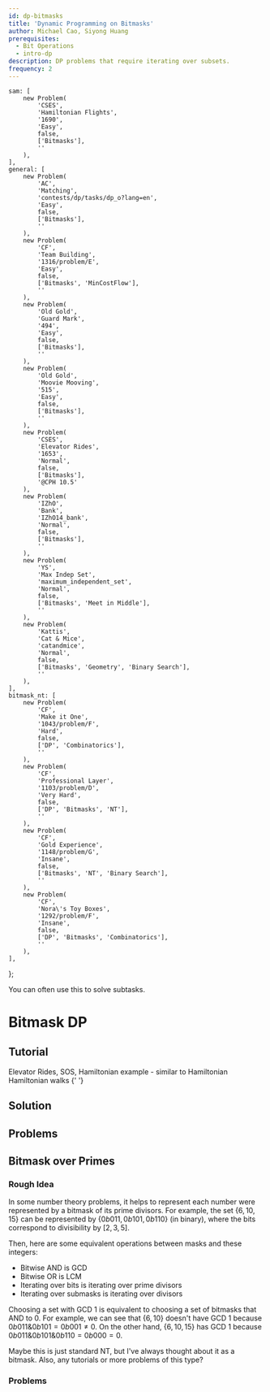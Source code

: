 ```yaml
---
id: dp-bitmasks
title: 'Dynamic Programming on Bitmasks'
author: Michael Cao, Siyong Huang
prerequisites:
  - Bit Operations
  - intro-dp
description: DP problems that require iterating over subsets.
frequency: 2
---
```




	sam: [
		new Problem(
			'CSES',
			'Hamiltonian Flights',
			'1690',
			'Easy',
			false,
			['Bitmasks'],
			''
		),
	],
	general: [
		new Problem(
			'AC',
			'Matching',
			'contests/dp/tasks/dp_o?lang=en',
			'Easy',
			false,
			['Bitmasks'],
			''
		),
		new Problem(
			'CF',
			'Team Building',
			'1316/problem/E',
			'Easy',
			false,
			['Bitmasks', 'MinCostFlow'],
			''
		),
		new Problem(
			'Old Gold',
			'Guard Mark',
			'494',
			'Easy',
			false,
			['Bitmasks'],
			''
		),
		new Problem(
			'Old Gold',
			'Moovie Mooving',
			'515',
			'Easy',
			false,
			['Bitmasks'],
			''
		),
		new Problem(
			'CSES',
			'Elevator Rides',
			'1653',
			'Normal',
			false,
			['Bitmasks'],
			'@CPH 10.5'
		),
		new Problem(
			'IZhO',
			'Bank',
			'IZhO14_bank',
			'Normal',
			false,
			['Bitmasks'],
			''
		),
		new Problem(
			'YS',
			'Max Indep Set',
			'maximum_independent_set',
			'Normal',
			false,
			['Bitmasks', 'Meet in Middle'],
			''
		),
		new Problem(
			'Kattis',
			'Cat & Mice',
			'catandmice',
			'Normal',
			false,
			['Bitmasks', 'Geometry', 'Binary Search'],
			''
		),
	],
	bitmask_nt: [
		new Problem(
			'CF',
			'Make it One',
			'1043/problem/F',
			'Hard',
			false,
			['DP', 'Combinatorics'],
			''
		),
		new Problem(
			'CF',
			'Professional Layer',
			'1103/problem/D',
			'Very Hard',
			false,
			['DP', 'Bitmasks', 'NT'],
			''
		),
		new Problem(
			'CF',
			'Gold Experience',
			'1148/problem/G',
			'Insane',
			false,
			['Bitmasks', 'NT', 'Binary Search'],
			''
		),
		new Problem(
			'CF',
			'Nora\'s Toy Boxes',
			'1292/problem/F',
			'Insane',
			false,
			['DP', 'Bitmasks', 'Combinatorics'],
			''
		),
	],
};

<!-- new Problem('CF', 'Square Subsets', '895/problem/C', 'Easy', false, [], ''), -->

<Info title="Pro Tip">

You can often use this to solve subtasks.

</Info>

# Bitmask DP

<FocusProblem problem={problems.sam[0]} />

## Tutorial

<Resources>
	<Resource
		source="CPH"
		title="10.5 - DP on Bits, 19.2 - Hamiltonian Paths"
		starred
	>
		Elevator Rides, SOS, Hamiltonian
	</Resource>
	<Resource source="PAPS" title="9.4 - Subset DP">
		example - similar to Hamiltonian
	</Resource>
	<Resource source="CF" title="DP Over Subsets" url="337">
		Hamiltonian walks
	</Resource>
	<Resource
		source="HE@HackerEarth"
		title="DP and Bit Masking"
		url="https://www.hackerearth.com/practice/algorithms/dynamic-programming/bit-masking/tutorial/"
	>
		{' '}
	</Resource>
</Resources>

## Solution

<IncompleteSection />

## Problems

<Problems problems={problems.general} />

## Bitmask over Primes

### Rough Idea

In some number theory problems, it helps to represent each number were represented by a bitmask of its prime divisors. For example, the set $\{6, 10, 15 \}$ can be represented by $\{0b011, 0b101, 0b110 \}$ (in binary), where the bits correspond to divisibility by $[2, 3, 5]$.

Then, here are some equivalent operations between masks and these integers:

 - Bitwise AND is GCD
 - Bitwise OR is LCM
 - Iterating over bits is iterating over prime divisors
 - Iterating over submasks is iterating over divisors

<!-- 
In particular those that involve making GCD equal to $1$, may be optimized using a sort of bitmask over primes. 
 -->
Choosing a set with GCD $1$ is equivalent to choosing a set of bitmasks that AND to $0$. For example, we can see that $\{6, 10 \}$ doesn't have GCD $1$ because $0b011 \& 0b101 = 0b001 \neq 0$. On the other hand, $\{6, 10, 15 \}$ has GCD $1$ because $0b011 \& 0b101 \& 0b110 = 0b000 = 0$.



<!-- 
Therefore, if we have a reasonably short list of primes (perhaps $\leq 20$), then we can simply represent numbers with their prime divisors bitmask and change the NT problem to a bitmask problem.
(Similar ideas can be used to tackle Professional Layer/Nora's Toy Boxes)

However, in less restricted cases, there are usually much more than just 20 bits.
Suppose the upper limit on input integers is $100000$.
There are $9592$ primes that are less than $100000$, and if each of those primes represents a bit, then we would have way too many possible bitmasks.
However, with only $100000$ distinct integers, clearly we do not need to consider all $2^{9592}$ bitmasks.

Notice how masks like $0b1100 \dots 000$ (which corresponds to $99991 \times 99989 = 9998000099$) exceed the maximum limit on the input.
Thus, they would never actually be used. 
In fact, the vast majority of the $2^{9592}$ masks are unusable in the same way;
we only care about the masks which correspond to integers less than the upper limit, which in this case is $100000$.

Additionally, bitmasks of length $9592$ are extraordinarily long.
Since we know a conservative bound of $100000$ different bitmasks anyways, one may consider trying to assign each bitmask to an integer between $1$ and $100000$.
In fact, the simplest way to do this is just to assign each bitmask to the integer it corresponds to -- ignoring the mask altogether!
(Notice how not all integers actually correspond to a bitmask. The bitmask corresponding to $4$, for example, would be represented by the integer $2$)
 -->

<!-- Operating like this makes it easier to think about and apply PIE or SOS wrt numbers and GCDs. -->

<!-- (Similar ideas can be used to tackle Gold Experience) -->

<IncompleteSection>

Maybe this is just standard NT, but I've always thought about it as a bitmask. Also, any tutorials or more problems of this type?

</IncompleteSection>

### Problems

<Problems problems={problems.bitmask_nt} />

